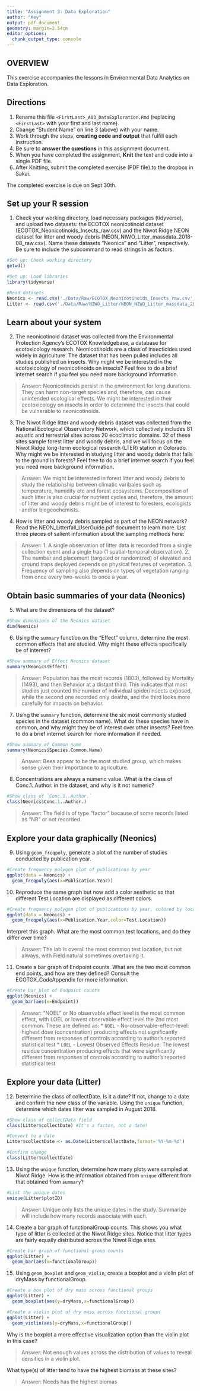 ---
title: "Assignment 3: Data Exploration"
author: "Key"
output: pdf_document
geometry: margin=2.54cm
editor_options: 
  chunk_output_type: console
---

## OVERVIEW

This exercise accompanies the lessons in Environmental Data Analytics on Data Exploration.

## Directions

1.  Rename this file `<FirstLast>_A03_DataExploration.Rmd` (replacing `<FirstLast>` with your first and last name).
2.  Change "Student Name" on line 3 (above) with your name.
3.  Work through the steps, **creating code and output** that fulfill each instruction.
4.  Be sure to **answer the questions** in this assignment document.
5.  When you have completed the assignment, **Knit** the text and code into a single PDF file.
6.  After Knitting, submit the completed exercise (PDF file) to the dropbox in Sakai.

The completed exercise is due on Sept 30th.

## Set up your R session

1.  Check your working directory, load necessary packages (tidyverse), and upload two datasets: the ECOTOX neonicotinoid dataset (ECOTOX_Neonicotinoids_Insects_raw.csv) and the Niwot Ridge NEON dataset for litter and woody debris (NEON_NIWO_Litter_massdata_2018-08_raw.csv). Name these datasets "Neonics" and "Litter", respectively. Be sure to include the subcommand to read strings in as factors.

```{r,  message = FALSE}
#Set up: Check working directory
getwd()

#Set up: Load libraries
library(tidyverse)

#Read datasets
Neonics <- read.csv('./Data/Raw/ECOTOX_Neonicotinoids_Insects_raw.csv',stringsAsFactors = TRUE)
Litter <- read.csv('./Data/Raw/NIWO_Litter/NEON_NIWO_Litter_massdata_2018-08_raw.csv',stringsAsFactors = TRUE)
```

## Learn about your system

2.  The neonicotinoid dataset was collected from the Environmental Protection Agency's ECOTOX Knowledgebase, a database for ecotoxicology research. Neonicotinoids are a class of insecticides used widely in agriculture. The dataset that has been pulled includes all studies published on insects. Why might we be interested in the ecotoxicology of neonicotinoids on insects? Feel free to do a brief internet search if you feel you need more background information.

> Answer: Neonicotinoids persist in the environment for long durations. They can harm non-target species and, therefore, can cause unintended ecological effects. We might be interested in their ecotoxicology on insects in order to determine the insects that could be vulnerable to neonicotinoids. 

3.  The Niwot Ridge litter and woody debris dataset was collected from the National Ecological Observatory Network, which collectively includes 81 aquatic and terrestrial sites across 20 ecoclimatic domains. 32 of these sites sample forest litter and woody debris, and we will focus on the Niwot Ridge long-term ecological research (LTER) station in Colorado. Why might we be interested in studying litter and woody debris that falls to the ground in forests? Feel free to do a brief internet search if you feel you need more background information.

> Answer: We might be interested in forest litter and woody debris to study the relationship between climatic varibales such as temperature, humidity etc and forest ecosystems. Decomposition of such litter is also crucial for nutrient cycles and, therefore, the amount of litter and woody debris might be of interest to foresters, ecologists and/or biogeochemists.

4.  How is litter and woody debris sampled as part of the NEON network? Read the NEON_Litterfall_UserGuide.pdf document to learn more. List three pieces of salient information about the sampling methods here:

> Answer: 
 1. A single observation of litter data is recorded from a single collection event and a single trap (1 spatial-temporal observation).
 2. The number and placement (targeted or randomized) of elevated and ground traps deployed depends on physical features of vegetation.
 3. Frequency of sampling also depends on types of vegetation ranging from once every two-weeks to once a year. 


## Obtain basic summaries of your data (Neonics)

5.  What are the dimensions of the dataset?

```{r}
#Show dimensions of the Neonics dataset
dim(Neonics)
```

6.  Using the `summary` function on the "Effect" column, determine the most common effects that are studied. Why might these effects specifically be of interest?

```{r}
#Show summary of Effect Neonics dataset
summary(Neonics$Effect)
```

> Answer: Population has the most records (1803), followed by Mortality (1493), and then Behavior at a distant third. This indicates that most studies just counted the number of individual spider/insects exposed, while the second one recorded only deaths, and the third looks more carefully for impacts on behavior.

7.  Using the `summary` function, determine the six most commonly studied species in the dataset (common name). What do these species have in common, and why might they be of interest over other insects? Feel free to do a brief internet search for more information if needed.

```{r}
#Show summary of Common name
summary(Neonics$Species.Common.Name)
```

> Answer: Bees appear to be the most studied group, which makes sense given their importance to agriculture.

8.  Concentrations are always a numeric value. What is the class of Conc.1..Author. in the dataset, and why is it not numeric?

```{r}
#Show class of `Conc.1..Author.`
class(Neonics$Conc.1..Author.)
```

> Answer: The field is of type "factor" because of some records listed as "NR" or not recorded.

## Explore your data graphically (Neonics)

9.  Using `geom_freqpoly`, generate a plot of the number of studies conducted by publication year.

```{r}
#Create frequency polygon plot of publications by year
ggplot(data = Neonics) + 
  geom_freqpoly(aes(x=Publication.Year))
```

10. Reproduce the same graph but now add a color aesthetic so that different Test.Location are displayed as different colors.

```{r}
#Create frequency polygon plot of publications by year, colored by location
ggplot(data = Neonics) + 
  geom_freqpoly(aes(x=Publication.Year,color=Test.Location))
```

Interpret this graph. What are the most common test locations, and do they differ over time?

> Answer: The lab is overall the most common test location, but not always, with Field natural sometimes overtaking it.

11. Create a bar graph of Endpoint counts. What are the two most common end points, and how are they defined? Consult the ECOTOX_CodeAppendix for more information.

```{r}
#Create bar plot of Endpoint counts
ggplot(Neonics) + 
  geom_bar(aes(x=Endpoint))
```

> Answer: "NOEL" or No observable effect level is the most common effect, with LOEL or lowest observable effect level the 2nd most common. These are defined as:
* `NOEL` - No-observable-effect-level: highest dose (concentration) producing effects not significantly different from responses of controls according to author's reported statistical test
* `LOEL` - Lowest Observed Effects Residue: The lowest residue concentration producing effects that were significantly different from responses of controls according to author's reported statistical test

## Explore your data (Litter)

12. Determine the class of collectDate. Is it a date? If not, change to a date and confirm the new class of the variable. Using the `unique` function, determine which dates litter was sampled in August 2018.

```{r}
#Show class of collectData field
class(Litter$collectDate) #It's a factor, not a date!

#Convert to a date
Litter$collectDate <- as.Date(Litter$collectDate,format='%Y-%m-%d')

#Confirm change
class(Litter$collectDate)
```

13. Using the `unique` function, determine how many plots were sampled at Niwot Ridge. How is the information obtained from `unique` different from that obtained from `summary`?

```{r}
#List the unique dates 
unique(Litter$plotID)
```

> Answer: Unique only lists the unique dates in the study. Summarize will include how many records associate with each. 

14. Create a bar graph of functionalGroup counts. This shows you what type of litter is collected at the Niwot Ridge sites. Notice that litter types are fairly equally distributed across the Niwot Ridge sites.

```{r}
#Create bar graph of functional group counts
ggplot(Litter) +
  geom_bar(aes(x=functionalGroup))
```

15. Using `geom_boxplot` and `geom_violin`, create a boxplot and a violin plot of dryMass by functionalGroup.

```{r}
#Create a box plot of dry mass across functional groups
ggplot(Litter) + 
  geom_boxplot(aes(y=dryMass,x=functionalGroup))

#Create a violin plot of dry mass across functional groups
ggplot(Litter) + 
  geom_violin(aes(y=dryMass,x=functionalGroup))
```

Why is the boxplot a more effective visualization option than the violin plot in this case?

> Answer: Not enough values across the distribution of values to reveal densities in a violin plot.

What type(s) of litter tend to have the highest biomass at these sites?

> Answer: Needs has the highest biomas
